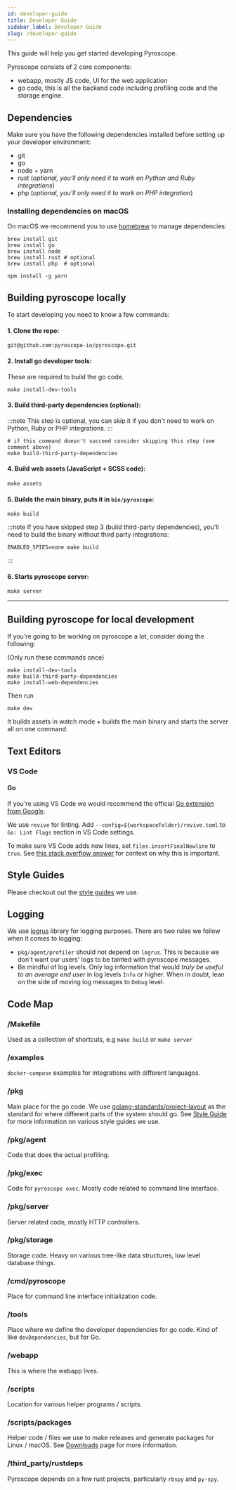 ```yaml
---
id: developer-guide
title: Developer Guide
sidebar_label: Developer Guide
slug: /developer-guide
---
```


This guide will help you get started developing Pyroscope.

Pyroscope consists of 2 core components:
* webapp, mostly JS code, UI for the web application
* go code, this is all the backend code including profiling code and the storage engine.

## Dependencies

Make sure you have the following dependencies installed before setting up your developer environment:

* git
* go
* node + yarn
* rust (*optional, you'll only need it to work on Python and Ruby integrations*)
* php (*optional, you'll only need it to work on PHP integration*)

### Installing dependencies on macOS

On macOS we recommend you to use [homebrew](https://brew.sh/) to manage dependencies:

```shell
brew install git
brew install go
brew install node
brew install rust # optional
brew install php  # optional

npm install -g yarn
```

## Building pyroscope locally

To start developing you need to know a few commands:


#### 1. Clone the repo:
```shell
git@github.com:pyroscope-io/pyroscope.git
```

#### 2. Install go developer tools:

These are required to build the go code.

```shell
make install-dev-tools
```

#### 3. Build third-party dependencies (optional):

:::note
This step is optional, you can skip it if you don't need to work on Python, Ruby or PHP integrations.
:::

```shell
# if this command doesn't succeed consider skipping this step (see comment above)
make build-third-party-dependencies
```


#### 4. Build web assets (JavaScript + SCSS code):
```shell
make assets
```

#### 5. Builds the main binary, puts it in `bin/pyroscope`:
```shell
make build
```

:::note
If you have skipped step 3 (build third-party dependencies), you'll need to build the binary without third party integrations:
```
ENABLED_SPIES=none make build
```
:::

#### 6. Starts pyroscope server:
```shell
make server
```

---

## Building pyroscope for local development

If you're going to be working on pyroscope a lot, consider doing the following:

(Only run these commands once)
```shell
make install-dev-tools
make build-third-party-dependencies
make install-web-dependencies
```

Then run
```shell
make dev
```
It builds assets in watch mode + builds the main binary and starts the server all on one command.

## Text Editors

### VS Code

#### Go

If you're using VS Code we would recommend the official [Go extension from Google](https://marketplace.visualstudio.com/items?itemName=golang.Go).

We use `revive` for linting. Add `--config=${workspaceFolder}/revive.toml` to `Go: Lint Flags` section in VS Code settings.

To make sure VS Code adds new lines, set `files.insertFinalNewline` to `true`. See [this stack overflow answer](https://unix.stackexchange.com/questions/18743/whats-the-point-in-adding-a-new-line-to-the-end-of-a-file) for context on why this is important.

## Style Guides

Please checkout out the [style guides](/docs/style-guide) we use.

## Logging

We use [logrus](https://github.com/sirupsen/logrus) library for logging purposes. There are two rules we follow when it comes to logging:

* `pkg/agent/profiler` should not depend on `logrus`. This is because we don't want our users' logs to be tainted with pyroscope messages.
* Be mindful of log levels. Only log information that would *truly be useful to an average end user* in log levels `Info` or higher. When in doubt, lean on the side of moving log messages to `Debug` level.

## Code Map

### /Makefile

Used as a collection of shortcuts, e.g `make build` or `make server`

### /examples

`docker-compose` examples for integrations with different languages.

### /pkg

Main place for the go code. We use [golang-standards/project-layout](https://github.com/golang-standards/project-layout) as the standard for where different parts of the system should go. See [Style Guide](/docs/style-guide) for more information on various style guides we use.

### /pkg/agent

Code that does the actual profiling.

### /pkg/exec

Code for `pyroscope exec`. Mostly code related to command line interface.

### /pkg/server

Server related code, mostly HTTP controllers.

### /pkg/storage

Storage code. Heavy on various tree-like data structures, low level database things.

### /cmd/pyroscope

Place for command line interface initialization code.

### /tools

Place where we define the developer dependencies for go code. Kind of like `devDependencies`, but for Go.

### /webapp

This is where the webapp lives.

### /scripts

Location for various helper programs / scripts.

### /scripts/packages

Helper code / files we use to make releases and generate packages for Linux / macOS. See [Downloads](/downloads) page for more information.

### /third_party/rustdeps

Pyroscope depends on a few rust projects, particularly `rbspy` and `py-spy`.
